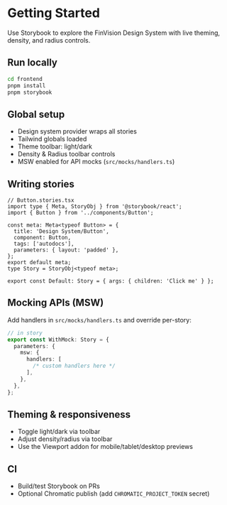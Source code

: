 
<Meta title="Getting Started/Introduction" />

# Getting Started

Use Storybook to explore the FinVision Design System with live theming, density, and radius controls.

## Run locally

```bash
cd frontend
pnpm install
pnpm storybook
```

## Global setup

- Design system provider wraps all stories
- Tailwind globals loaded
- Theme toolbar: light/dark
- Density & Radius toolbar controls
- MSW enabled for API mocks (`src/mocks/handlers.ts`)

## Writing stories

```tsx
// Button.stories.tsx
import type { Meta, StoryObj } from '@storybook/react';
import { Button } from '../components/Button';

const meta: Meta<typeof Button> = {
  title: 'Design System/Button',
  component: Button,
  tags: ['autodocs'],
  parameters: { layout: 'padded' },
};
export default meta;
type Story = StoryObj<typeof meta>;

export const Default: Story = { args: { children: 'Click me' } };
```

## Mocking APIs (MSW)

Add handlers in `src/mocks/handlers.ts` and override per-story:

```ts
// in story
export const WithMock: Story = {
  parameters: {
    msw: {
      handlers: [
        /* custom handlers here */
      ],
    },
  },
};
```

## Theming & responsiveness

- Toggle light/dark via toolbar
- Adjust density/radius via toolbar
- Use the Viewport addon for mobile/tablet/desktop previews

## CI

- Build/test Storybook on PRs
- Optional Chromatic publish (add `CHROMATIC_PROJECT_TOKEN` secret)
